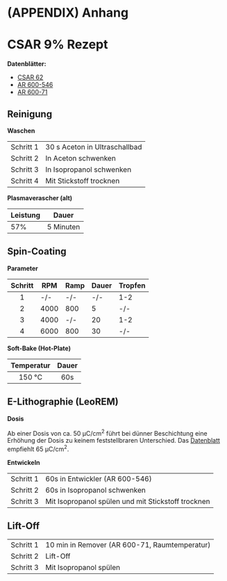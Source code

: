 # (APPENDIX) Anhang {#appendix -}

# CSAR 9% Rezept {#appendix-csar}

**Datenblätter:**

- [CSAR 62](https://www.allresist.de/wp-content/uploads/2020/03/AR-P6200_CSAR62_Deutsch_Allresist_Produktinformation.pdf)
- [AR 600-546](https://www.allresist.de/wp-content/uploads/2020/03/AR600-50-51-55-56-546-548-549_deutsch_Allresist_Produktinformation.pdf)
- [AR 600-71](https://www.allresist.de/wp-content/uploads/2020/03/AR600-70-71_300-70-72-73-76_deutsch_Allresist_Produktinformation.pdf)

## Reinigung {-}

**Waschen**

|           |                                     |
|-----------|-------------------------------------|
| Schritt 1 | 30 s Aceton in Ultraschallbad       |
| Schritt 2 | In Aceton schwenken                 |
| Schritt 3 | In Isopropanol schwenken            |
| Schritt 4 | Mit Stickstoff trocknen             |

**Plasmaverascher (alt)**

| Leistung  | Dauer       |
|-----------|-------------|
| 57%       | 5 Minuten   |


## Spin-Coating {-}

**Parameter**

| Schritt   | RPM  | Ramp | Dauer | Tropfen |
|:---------:|------|------|-------|---------|
| 1         | -/-  | -/-  | -/-   | 1-2     |
| 2         | 4000 | 800  | 5     | -/-     |
| 3         | 4000 | -/-  | 20    | 1-2     |
| 4         | 6000 | 800  | 30    | -/-     |

**Soft-Bake (Hot-Plate)**

|   Temperatur  | Dauer |
|:-------------:|:-----:|
|     150 °C    | 60s   |

## E-Lithographie (LeoREM) {-}

**Dosis**

Ab einer Dosis von ca. 50 μC/cm^2^ führt bei dünner Beschichtung eine Erhöhung der Dosis zu keinem feststellbraren Unterschied. Das [Datenblatt](https://www.allresist.de/wp-content/uploads/2020/03/AR-P6200_CSAR62_Deutsch_Allresist_Produktinformation.pdf) empfiehlt 65 μC/cm^2^.

**Entwickeln**

|           |                                                       |
|-----------|-------------------------------------------------------|
| Schritt 1 | 60s in Entwickler (AR 600-546)                        |
| Schritt 2 | 60s in Isopropanol schwenken                          |
| Schritt 3 | Mit Isopropanol spülen und mit Stickstoff trocknen    |

## Lift-Off {-}

|           |                                                 |
|-----------|-------------------------------------------------|
| Schritt 1 | 10 min in Remover (AR 600-71, Raumtemperatur)   |
| Schritt 2 | Lift-Off                                        |
| Schritt 3 | Mit Isopropanol spülen                          |
